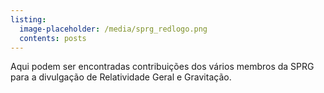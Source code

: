 ```yaml
---
listing:
  image-placeholder: /media/sprg_redlogo.png
  contents: posts
---
```


Aqui podem ser encontradas contribuições dos vários membros da SPRG para a divulgação de Relatividade Geral e Gravitação.
